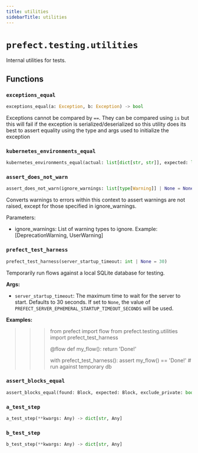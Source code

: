 ```yaml
---
title: utilities
sidebarTitle: utilities
---
```


# `prefect.testing.utilities`



Internal utilities for tests.


## Functions

### `exceptions_equal`

```python
exceptions_equal(a: Exception, b: Exception) -> bool
```


Exceptions cannot be compared by `==`. They can be compared using `is` but this
will fail if the exception is serialized/deserialized so this utility does its
best to assert equality using the type and args used to initialize the exception


### `kubernetes_environments_equal`

```python
kubernetes_environments_equal(actual: list[dict[str, str]], expected: list[dict[str, str]] | dict[str, str]) -> bool
```

### `assert_does_not_warn`

```python
assert_does_not_warn(ignore_warnings: list[type[Warning]] | None = None) -> Generator[None, None, None]
```


Converts warnings to errors within this context to assert warnings are not raised,
except for those specified in ignore_warnings.

Parameters:
- ignore_warnings: List of warning types to ignore. Example: [DeprecationWarning, UserWarning]


### `prefect_test_harness`

```python
prefect_test_harness(server_startup_timeout: int | None = 30)
```


Temporarily run flows against a local SQLite database for testing.

**Args:**
- `server_startup_timeout`: The maximum time to wait for the server to start.
Defaults to 30 seconds. If set to `None`, the value of
`PREFECT_SERVER_EPHEMERAL_STARTUP_TIMEOUT_SECONDS` will be used.

**Examples:**

>>> from prefect import flow
>>> from prefect.testing.utilities import prefect_test_harness
>>>
>>>
>>> @flow
>>> def my_flow():
>>>     return 'Done!'
>>>
>>> with prefect_test_harness():
>>>     assert my_flow() == 'Done!' # run against temporary db


### `assert_blocks_equal`

```python
assert_blocks_equal(found: Block, expected: Block, exclude_private: bool = True, **kwargs: Any) -> None
```

### `a_test_step`

```python
a_test_step(**kwargs: Any) -> dict[str, Any]
```

### `b_test_step`

```python
b_test_step(**kwargs: Any) -> dict[str, Any]
```
